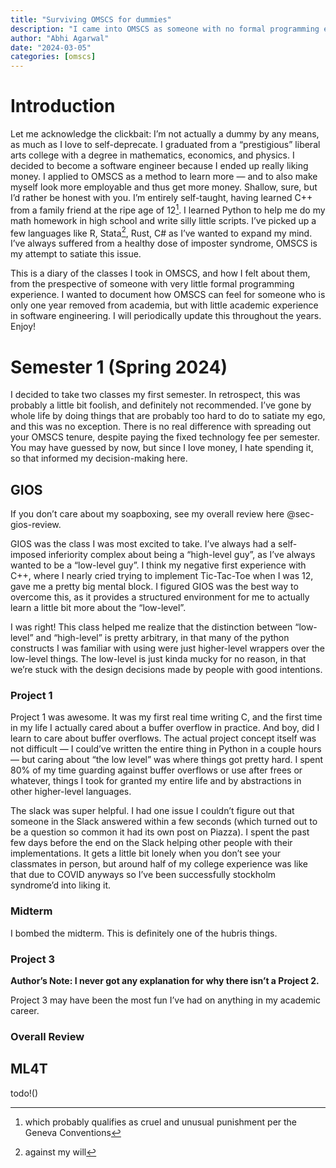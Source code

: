 ```yaml
---
title: "Surviving OMSCS for dummies"
description: "I came into OMSCS as someone with no formal programming experience. Here are the reviews of the classes I took."
author: "Abhi Agarwal"
date: "2024-03-05"
categories: [omscs]
---
```


# Introduction

Let me acknowledge the clickbait: I'm not actually a dummy by any means, as much as I love to self-deprecate. I graduated from a "prestigious" liberal arts college with a degree in mathematics, economics, and physics. I decided to become a software engineer because I ended up really liking money. I applied to OMSCS as a method to learn more — and to also make myself look more employable and thus get more money. Shallow, sure, but I'd rather be honest with you. I'm entirely self-taught, having learned C++ from a family friend at the ripe age of 12^[which probably qualifies as cruel and unusual punishment per the Geneva Conventions]. I learned Python to help me do my math homework in high school and write silly little scripts. I've picked up a few languages like R, Stata^[against my will], Rust, C# as I've wanted to expand my mind. I've always suffered from a healthy dose of imposter syndrome, OMSCS is my attempt to satiate this issue.

This is a diary of the classes I took in OMSCS, and how I felt about them, from the prespective of someone with very little formal programming experience. I wanted to document how OMSCS can feel for someone who is only one year removed from academia, but with little academic experience in software engineering. I will periodically update this throughout the years. Enjoy!

# Semester 1 (Spring 2024)

I decided to take two classes my first semester. In retrospect, this was probably a little bit foolish, and definitely not recommended. I've gone by whole life by doing things that are probably too hard to do to satiate my ego, and this was no exception. There is no real difference with spreading out your OMSCS tenure, despite paying the fixed technology fee per semester. You may have guessed by now, but since I love money, I hate spending it, so that informed my decision-making here. 

## GIOS

If you don't care about my soapboxing, see my overall review here @sec-gios-review. 

GIOS was the class I was most excited to take. I've always had a self-imposed inferiority complex about being a "high-level guy", as I've always wanted to be a "low-level guy". I think my negative first experience with C++, where I nearly cried trying to implement Tic-Tac-Toe when I was 12, gave me a pretty big mental block. I figured GIOS was the best way to overcome this, as it provides a structured environment for me to actually learn a little bit more about the "low-level".

I was right! This class helped me realize that the distinction between "low-level" and "high-level" is pretty arbitrary, in that many of the python constructs I was familiar with using were just higher-level wrappers over the low-level things. The low-level is just kinda mucky for no reason, in that we're stuck with the design decisions made by people with good intentions. 

### Project 1

Project 1 was awesome. It was my first real time writing C, and the first time in my life I actually cared about a buffer overflow in practice. And boy, did I learn to care about buffer overflows. The actual project concept itself was not difficult — I could've written the entire thing in Python in a couple hours — but caring about "the low level" was where things got pretty hard. I spent 80% of my time guarding against buffer overflows or use after frees or whatever, things I took for granted my entire life and by abstractions in other higher-level languages.

The slack was super helpful. I had one issue I couldn't figure out that someone in the Slack answered within a few seconds (which turned out to be a question so common it had its own post on Piazza). I spent the past few days before the end on the Slack helping other people with their implementations. It gets a little bit lonely when you don't see your classmates in person, but around half of my college experience was like that due to COVID anyways so I've been successfully stockholm syndrome'd into liking it. 

### Midterm

I bombed the midterm. This is definitely one of the hubris things. 

### Project 3
**Author's Note: I never got any explanation for why there isn't a Project 2.**

Project 3 may have been the most fun I've had on anything in my academic career. 

### Overall Review {#sec-gios-review}

## ML4T

todo!()
